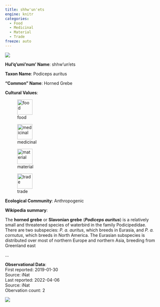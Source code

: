 ```yaml
---
title: shhw'un'ets
engine: knitr
categories:
  - Food
  - Medicinal
  - Material
  - Trade
freeze: auto
---
```

![](https://inaturalist-open-data.s3.amazonaws.com/photos/199229290/medium.jpg){fig-alt="shhw'un'ets - Horned Grebe"}

**Hul'q'umi'num' Name**: shhw'un'ets

**Taxon Name**: Podiceps auritus

**"Common" Name**: Horned Grebe

**Cultural Values**:  

::: {layout-nrow=1 style="width:60%"}
![food](/files/food.svg){width=50px}

![medicinal](/files/medicinal.svg){width=50px}

![material](/files/material.svg){width=50px}

![trade](/files/trade.svg){width=50px}
:::

**Ecological Community**: Anthropogenic

**Wikipedia summary**:  
<p class="mw-empty-elt">

</p>
<p>The <b>horned grebe</b> or <b>Slavonian grebe</b> (<i><b>Podiceps auritus</b></i>) is a relatively small and threatened species of waterbird in the family Podicipedidae. There are two subspecies: <i>P. a. auritus</i>, which breeds in Eurasia, and <i>P. a. cornutus</i>, which breeds in North America. The Eurasian subspecies is distributed over most of northern Europe and northern Asia, breeding from Greenland east</p>...

**Observational Data**:   
First reported: 2019-01-30  
Source: iNat  
Last reported: 2022-04-06  
Source: iNat  
Obervation count: 2

![](community_dist.png)
